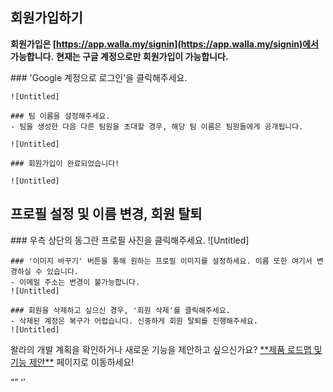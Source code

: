 
## 회원가입하기

<Callout type='info' emoji="🔔">**회원가입은 [https://app.walla.my/signin](https://app.walla.my/signin)에서 가능합니다.**</Callout>
<Callout type='warning' emoji="⚠️">**현재는 구글 계정으로만 회원가입이 가능합니다.**</Callout>

<Steps>
    ### 'Google 계정으로 로그인'을 클릭해주세요.

    ![Untitled]

    ### 팀 이름을 설정해주세요.
    - 팀을 생성한 다음 다른 팀원을 초대할 경우, 해당 팀 이름은 팀원들에게 공개됩니다.

    ![Untitled]

    ### 회원가입이 완료되었습니다!

    ![Untitled]
</Steps>

## 프로필 설정 및 이름 변경, 회원 탈퇴

<Steps>
    ### 우측 상단의 동그란 프로필 사진을 클릭해주세요.
    ![Untitled]

    ### '이미지 바꾸기' 버튼을 통해 원하는 프로필 이미지를 설정하세요. 이름 또한 여기서 변경하실 수 있습니다.
    - 이메일 주소는 변경이 불가능합니다.
    ![Untitled]

    ### 회원을 삭제하고 싶으신 경우, '회원 삭제'를 클릭해주세요.
    - 삭제된 계정은 복구가 어렵습니다. 신중하게 회원 탈퇴를 진행해주세요.
    ![Untitled]
</Steps>

<Callout type='info' emoji="🔔">
    왈라의 개발 계획을 확인하거나 새로운 기능을 제안하고 싶으신가요? <a href='https://google.com' target="_blank" rel="noopener noreferrer"
                                            style={{textDecoration: 'underline'}}>**제품 로드맵 및 기능 제안**</a> 페이지로
        이동하세요!
</Callout>

“”
‘’
